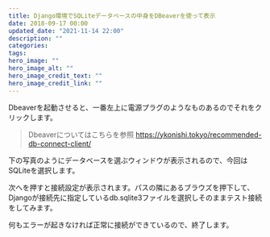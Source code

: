 ```yaml
---
title: Django環境でSQLiteデータベースの中身をDBeaverを使って表示
date: 2018-09-17 00:00
updated_date: "2021-11-14 22:00"
description: ""
categories:
tags:
hero_image: ""
hero_image_alt: ""
hero_image_credit_text: ""
hero_image_credit_link: ""
---
```

Dbeaverを起動させると、一番左上に電源プラグのようなものあるのでそれをクリックします。

> Dbeaverについてはこちらを参照
https://ykonishi.tokyo/recommended-db-connect-client/

下の写真のようにデータベースを選ぶウィンドウが表示されるので、今回はSQLiteを選択します。


次へを押すと接続設定が表示されます。パスの隣にあるブラウズを押下して、Djangoが接続先に指定しているdb.sqlite3ファイルを選択しそのままテスト接続をしてみます。


何もエラーが起きなければ正常に接続ができているので、終了します。
